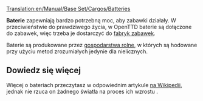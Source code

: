 [[Translation:en/Manual/Base Set/Cargos/Batteries]]

{{pl/Manual/Base Set/Cargos/Ładunek|name=Baterie
|image=en/Manual/Base Set/Cargos/Batteries.png
|produced=[[pl/Manual/Base Set/Industries/Farma baterii|Farma baterii]]
|accepted=[[pl/Manual/Base Set/Industries/Fabryka zabawek|Fabryka zabawek]]
}}

'''Baterie''' zapewniają bardzo potrzebną moc, aby zabawki działały. W przeciwieństwie do prawdziwego życia, w OpenTTD baterie są dołączone do zabawek, więc trzeba je dostarczyć do [[pl/Manual/Base Set/Industries/Fabryka zabawek|fabryk zabawek]].

Baterie są produkowane przez [[pl/Manual/Base Set/Industries/Farma baterii|gospodarstwa rolne]], w których są hodowane przy użyciu metod zrozumiałych jedynie dla nielicznych.

==Dowiedz się więcej==
Więcej o bateriach przeczytasz w odpowiednim artykule [https://pl.wikipedia.org/wiki/Bateria_alkaliczna na Wikipedii], jednak nie rzuca on żadnego światła na proces ich wzrostu {{en/Manual/Emoticon|:D}}.

{{pl/Manual/Navbox Ładunek}}